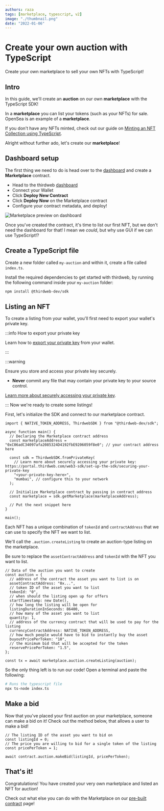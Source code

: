 ```yaml
---
authors: raza
tags: [marketplace, typescript, v2]
image: "./thumbnail.png"
date: "2022-01-06"
---
```


# Create your own auction with TypeScript

Create your own marketplace to sell your own NFTs with TypeScript!

<!-- truncate -->

## Intro

In this guide, we'll create an **auction** on our own **marketplace** with the TypeScript SDK!

In a **marketplace** you can list your tokens (such as your NFTs) for sale. OpenSea is an example of a **marketplace**.

If you don't have any NFTs minted, check out our guide on [Minting an NFT Collection using TypeScript](/guides/mint-nft-collection-using-typescript-sdk).

Alright without further ado, let's create our **marketplace**!

## Dashboard setup

The first thing we need to do is head over to the [dashboard](https://thirdweb.com/dashboard) and create a **Marketplace** contract.

- Head to the thirdweb [dashboard](https://thirdweb.com/dashboard)
- Connect your Wallet
- Click **Deploy New Contract**
- Click **Deploy Now** on the Marketplace contract
- Configure your contract metadata, and deploy!

![Marketplace preview on dashboard](./17-marketplace.png)

Once you've created the contract, it's time to list our first NFT, but we don't need the dashboard for that! I mean we _could_, but why use GUI if we can use TypeScript!?

## Create a TypeScript file

Create a new folder called `my-auction` and within it,
create a file called `index.ts`.

Install the required dependencies to get started with thirdweb, by running the following command inside
your `my-auction` folder:

```bash
npm install @thirdweb-dev/sdk
```

## Listing an NFT

To create a listing from your wallet, you'll first need to export your wallet's private key.

:::info How to export your private key

Learn how to [export your private key](/guides/create-a-metamask-wallet#export-your-private-key) from your wallet.

:::

:::warning

Ensure you store and access your private key securely.

- **Never** commit any file that may contain your private key to your source control.

[Learn more about securely accessing your private key](/web3-sdk/set-up-the-sdk/securing-your-private-key).

:::
Now we're ready to create some listings!

First, let's initialize the SDK and connect to our marketplace contract.

```tsx title="index.ts"
import { NATIVE_TOKEN_ADDRESS, ThirdwebSDK } from "@thirdweb-dev/sdk";

async function main() {
  // Declaring the Marketplace contract address
  const marketplaceAddress = "0xC06adC34097afa2085324D4192fbE9206059f8e0"; // your contract address here

  const sdk = ThirdwebSDK.fromPrivateKey(
    // Learn more about securely accessing your private key: https://portal.thirdweb.com/web3-sdk/set-up-the-sdk/securing-your-private-key
    "<your-private-key-here>",
    "mumbai", // configure this to your network
  );

  // Initialize Marketplace contract by passing in contract address
  const marketplace = sdk.getMarketplace(marketplaceAddress);

  // Put the next snippet here
}

main();
```

Each NFT has a unique combination of `tokenId` and `contractAddress`
that we can use to specify the NFT we want to list.

We'll call the `.auction.createListing` to create an auction-type listing on the marketplace.

Be sure to replace the `assetContractAddress` and `tokenId` with the NFT you want to list.

```tsx title="index.ts"
// Data of the auction you want to create
const auction = {
  // address of the contract the asset you want to list is on
  assetContractAddress: "0x...",
  // token ID of the asset you want to list
  tokenId: "0",
  // when should the listing open up for offers
  startTimestamp: new Date(),
  // how long the listing will be open for
  listingDurationInSeconds: 86400,
  // how many of the asset you want to list
  quantity: 1,
  // address of the currency contract that will be used to pay for the listing
  currencyContractAddress: NATIVE_TOKEN_ADDRESS,
  // how much people would have to bid to instantly buy the asset
  buyoutPricePerToken: "10",
  // the minimum bid that will be accepted for the token
  reservePricePerToken: "1.5",
};

const tx = await marketplace.auction.createListing(auction);
```

So the only thing left is to run our code! Open a terminal and paste the following:

```bash
# Runs the typescript file
npx ts-node index.ts
```

## Make a bid

Now that you've placed your first auction on your marketplace, someone can make a bid on it!
Check out the method below, that allows a user to make a bid!

```tsx title="index.ts"
// The listing ID of the asset you want to bid on
const listingId = 0;
// The price you are willing to bid for a single token of the listing
const pricePerToken = 1;

await contract.auction.makeBid(listingId, pricePerToken);
```

## That's it!

Congratulations! You have created your very own marketplace and listed an NFT for auction!

Check out what else you can do with the Marketplace on our [pre-built contract](/pre-built-contracts/marketplace) page!
